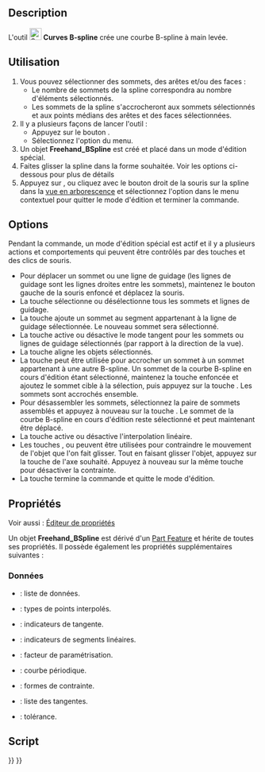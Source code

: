 <languages/>

{{Docnav/fr
|[[Curves_Line/fr|Ligne]]
|[[Curves_MixedCurve/fr|Courbe d'intersection en 3D]]
|[[Curves_Workbench/fr|Atelier Curves]]
|IconL=Curves_Line.svg
|IconR=Curves_MixedCurve.svg
|IconC=Curves_workbench_icon.svg
}}

{{GuiCommand/fr
|Name=Curves EditableSpline
|Name/fr=Curves B-spline
|MenuLocation=Curves → Freehand BSpline
|Workbenches=[[Curves_Workbench/fr|Curves]]
}}

==Description==

L'outil [[Image:Curves_EditableSpline.svg|24px]] '''Curves B-spline''' crée une courbe B-spline à main levée.

<span id="Usage"></span>
==Utilisation==

# Vous pouvez sélectionner des sommets, des arêtes et/ou des faces :
#* Le nombre de sommets de la spline correspondra au nombre d'éléments sélectionnés.
#* Les sommets de la spline s'accrocheront aux sommets sélectionnés et aux points médians des arêtes et des faces sélectionnées.
# Il y a plusieurs façons de lancer l'outil :
#* Appuyez sur le bouton {{Button|[[Image:Curves_EditableSpline.svg|16px]] [[Curves_EditableSpline/fr|Freehand BSpline]]}}.
#* Sélectionnez l'option {{MenuCommand|Curves → [[Image:Curves_EditableSpline.svg|16px]] Freehand BSpline}} du menu.
# Un objet '''Freehand_BSpline''' est créé et placé dans un mode d'édition spécial.
# Faites glisser la spline dans la forme souhaitée. Voir les options ci-dessous pour plus de détails 
# Appuyez sur {{KEY|Q}}, ou cliquez avec le bouton droit de la souris sur la spline dans la [[Tree_view/fr|vue en arborescence]] et sélectionnez l'option {{MenuCommand|Finish editing}} dans le menu contextuel pour quitter le mode d'édition et terminer la commande.

==Options==

Pendant la commande, un mode d'édition spécial est actif et il y a plusieurs actions et comportements qui peuvent être contrôlés par des touches et des clics de souris.

* Pour déplacer un sommet ou une ligne de guidage (les lignes de guidage sont les lignes droites entre les sommets), maintenez le bouton gauche de la souris enfoncé et déplacez la souris.
* La touche {{KEY|A}} sélectionne ou désélectionne tous les sommets et lignes de guidage.
* La touche {{KEY|I}} ajoute un sommet au segment appartenant à la ligne de guidage sélectionnée. Le nouveau sommet sera sélectionné.
* La touche {{KEY|T}} active ou désactive le mode tangent pour les sommets ou lignes de guidage sélectionnés (par rapport à la direction de la vue).
* La touche {{KEY|P}} aligne les objets sélectionnés.
* La touche {{KEY|S}} peut être utilisée pour accrocher un sommet à un sommet appartenant à une autre B-spline. Un sommet de la courbe B-spline en cours d'édition étant sélectionné, maintenez la touche {{KEY|Ctrl}} enfoncée et ajoutez le sommet cible à la sélection, puis appuyez sur la touche {{KEY|S}}. Les sommets sont accrochés ensemble.
* Pour désassembler les sommets, sélectionnez la paire de sommets assemblés et appuyez à nouveau sur la touche {{KEY|S}}. Le sommet de la courbe B-spline en cours d'édition reste sélectionné et peut maintenant être déplacé.
* La touche {{KEY|L}} active ou désactive l'interpolation linéaire.
* Les touches {{KEY|X}}, {{KEY|Y}} ou {{KEY|Z}} peuvent être utilisées pour contraindre le mouvement de l'objet que l'on fait glisser. Tout en faisant glisser l'objet, appuyez sur la touche de l'axe souhaité. Appuyez à nouveau sur la même touche pour désactiver la contrainte.
* La touche {{KEY|Q}} termine la commande et quitte le mode d'édition.

<span id="Properties"></span>
==Propriétés==

Voir aussi : [[Property_editor/fr|Éditeur de propriétés]]

Un objet '''Freehand_BSpline''' est dérivé d'un [[Part_Feature/fr|Part Feature]] et hérite de toutes ses propriétés. Il possède également les propriétés supplémentaires suivantes :

<span id="Data"></span>
===Données===

{{TitleProperty|Profile}}

* {{PropertyData|Data|VectorList}} : liste de données.
* {{PropertyData|Data Type|IntegerList}} : types de points interpolés.
* {{PropertyData|Flags|BoolList}} : indicateurs de tangente.
* {{PropertyData|Linear Segments|BoolList}} : indicateurs de segments linéaires.
* {{PropertyData|Parametrization|FloatConstraint}} : facteur de paramétrisation.
* {{PropertyData|Periodic|Bool}} : courbe périodique.
* {{PropertyData|Support|LinkSubList}} : formes de contrainte.
* {{PropertyData|Tangents|VectorList}} : liste des tangentes.
* {{PropertyData|Tolerance|Float}} : tolérance.

<span id="Scripting"></span>
==Script==


{{Docnav/fr
|[[Curves_Line/fr|Ligne]]
|[[Curves_MixedCurve/fr|Courbe d'intersection en 3D]]
|[[Curves_Workbench/fr|Atelier Curves]]
|IconL=Curves_Line.svg
|IconR=Curves_MixedCurve.svg
|IconC=Curves_workbench_icon.svg
}}

{{Curves Tools navi{{#translation:}}}}
{{Userdocnavi{{#translation:}}}}
